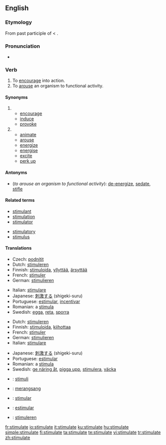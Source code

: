 ==English==

===Etymology===
From {{etyl|la}} {{term|stimulatus|lang=la}} past participle of {{term|stimulo|stimulō|goad on|lang=la}} < {{etyl|la}} {{term|stimulus||goad|lang=la}}.

===Pronunciation===
* {{audio|En-us-stimulate.ogg|Audio (US)}}

===Verb===
{{en-verb|stimulat|ing}}

# To [[encourage]] into action.
# To [[arouse]] an organism to functional activity.

====Synonyms====
#
#* [[encourage]]
#* [[induce]]
#* [[provoke]]
#
#* [[animate]]
#* [[arouse]]
#* [[energize]]
#* [[energise]]
#* [[excite]]
#* [[perk up]]

====Antonyms====
* (''to arouse an organism to functional activity''): [[de-energize]], [[sedate]], [[stifle]]

====Related terms====
{{top2}}
* [[stimulant]]
* [[stimulation]]
* [[stimulator]]
{{mid2}}
* [[stimulatory]]
* [[stimulus]]
{{bottom}}

====Translations====
{{trans-top|to encourage into action}}
* Czech: [[podnítit]]
* Dutch: [[stimuleren]]
* Finnish: [[stimuloida]], [[yllyttää]], [[ärsyttää]]
* French: [[stimuler]]
* German: [[stimulieren]]
{{trans-mid}}
* Italian: [[stimulare]]
* Japanese: [[刺激する]] (shigeki-suru)
* Portuguese: [[estimular]], [[incentivar]]
* Romanian: a [[stimula]]
* Swedish: [[egga]], [[reta]], [[sporra]]
{{trans-bottom}}

{{trans-top|to arouse an organism to functional activity}}
* Dutch: [[stimuleren]]
* Finnish: [[stimuloida]], [[kiihottaa]]
* French: [[stimuler]]
* German: [[stimulieren]]
* Italian: [[stimulare]]
{{trans-mid}}
* Japanese: [[刺激する]] (shigeki-suru)
* Portuguese: [[estimular]]
* Romanian: a [[stimula]]
* Swedish: [[ge näring åt]], [[pigga upp]], [[stimulera]], [[väcka]]
{{trans-bottom}}

{{checktrans-top}}
* {{ttbc|Esperanto}}: [[stimuli]]
* {{ttbc|Indonesian}}: [[rangsang|merangsang]]
* {{ttbc|Interlingua}}: [[stimular]]
* {{ttbc|Spanish}}: [[estimular]]
* {{ttbc|Dutch}}: [[stimuleren]]
{{trans-bottom}}

[[fr:stimulate]]
[[io:stimulate]]
[[it:stimulate]]
[[ku:stimulate]]
[[hu:stimulate]]
[[simple:stimulate]]
[[fi:stimulate]]
[[ta:stimulate]]
[[te:stimulate]]
[[vi:stimulate]]
[[tr:stimulate]]
[[zh:stimulate]]